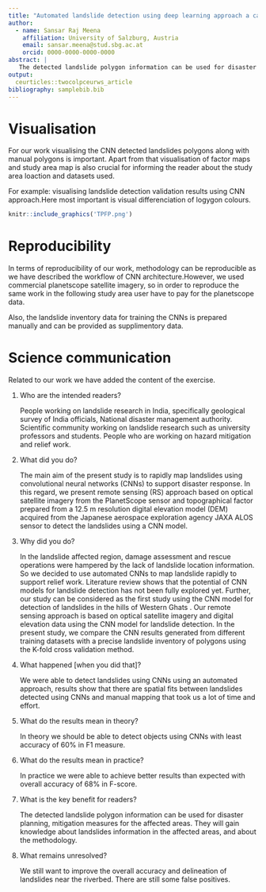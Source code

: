 ```yaml
---
title: "Automated landslide detection using deep learning approach a case study of Kodagu, Western Ghats"
author:
  - name: Sansar Raj Meena
    affiliation: University of Salzburg, Austria
    email: sansar.meena@stud.sbg.ac.at
    orcid: 0000-0000-0000-0000
abstract: |
   The detected landslide polygon information can be used for disaster planning, mitigation measures for the affected areas. They will gain knowledge about landslides information in the affected areas, and about the methodology.
output:
  ceurticles::twocolpceurws_article
bibliography: samplebib.bib
---
```


# Visualisation

For our work visualising the CNN detected landslides polygons along with manual polygons is important. Apart from that visualisation of factor maps and study area map is also crucial for informing the reader about the study area loaction and datasets used.  

For example: visualising  landslide detection validation results using  CNN approach.Here most important is visual differenciation of logygon colours.

```r
knitr::include_graphics('TPFP.png')
```

# Reproducibility

In terms of reproducibility of our work, methodology can be reproducible as we have described the workflow of CNN architecture.However, we used commercial planetscope satellite imagery, so in order to reproduce the same work in the following study area user have to pay for the planetscope data.

Also, the landslide inventory data for training the CNNs is prepared manually and can be provided as supplimentory data.

# Science communication

Related to our work we have added the content of the exercise.

1.	Who are the intended readers?

    People working on landslide research in India, specifically geological survey of India officials, National disaster management authority.
    Scientific community working on landslide research such as university professors and students. 
    People who are working on hazard mitigation and relief work.

2.	What did you do?

    The main aim of the present study is to rapidly map landslides using convolutional neural networks (CNNs) to support disaster response. In this regard, we present remote sensing (RS) approach based on optical satellite imagery from the PlanetScope sensor and topographical factor prepared from a 12.5 m resolution digital elevation model (DEM) acquired from the Japanese aerospace exploration agency JAXA ALOS sensor to detect the landslides using a CNN model.

3.	Why did you do?

    In the landslide affected region, damage assessment and rescue operations were hampered by the lack of landslide location information. So we decided to use automated CNNs to map landslide rapidly to support relief work. Literature review shows that the potential of CNN models for landslide detection has not been fully explored yet. Further, our study can be considered as the first study using the CNN model for detection of landslides in the hills of Western Ghats . Our remote sensing approach is based on optical satellite imagery and digital elevation data using the CNN model for landslide detection. In the present study, we compare the CNN results generated from different training datasets with a precise landslide inventory of polygons using the K-fold cross validation method. 

4.	What happened [when you did that]?

    We were able to detect landslides using CNNs using an automated approach, results show that there are spatial fits between landslides detected using CNNs and manual mapping that took us a lot of time and effort. 

5.	What do the results mean in theory?

    In theory we should be able to detect objects using CNNs with least accuracy of 60% in F1 measure. 

6.	What do the results mean in practice?

    In practice we were able to achieve better results than expected with overall accuracy of 68% in F-score. 

7.	What is the key benefit for readers?

    The detected landslide polygon information can be used for disaster planning, mitigation measures for the affected areas. They will gain knowledge about landslides information in the affected areas, and about the methodology.

8.	What remains unresolved?

    We still want to improve the overall accuracy and delineation of landslides near the riverbed. There are still some false positives.
